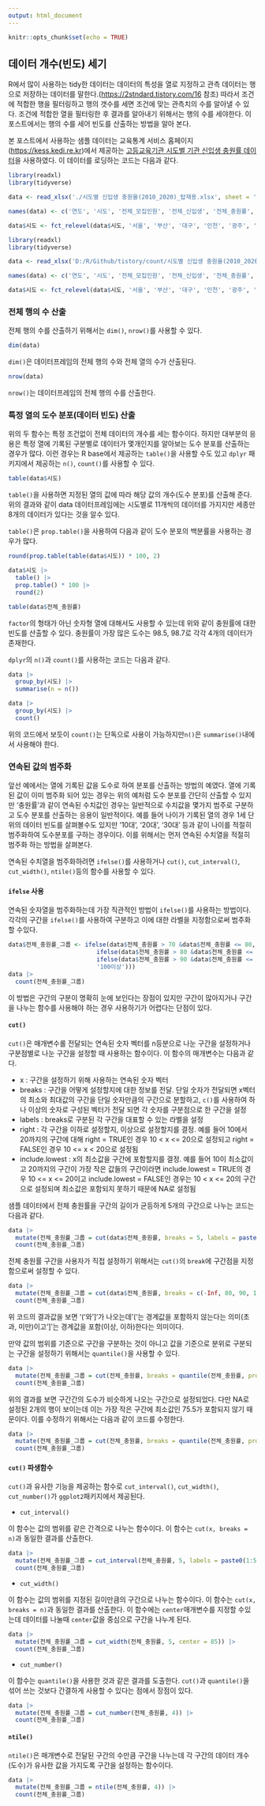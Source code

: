 ```yaml
---
output: html_document
---
```


```r
knitr::opts_chunk$set(echo = TRUE)
```

## 데이터 개수(빈도) 세기

R에서 많이 사용하는 tidy한 데이터는 데이터의 특성을 열로 지정하고 관측 데이터는 행으로 저장하는 데이터를 말한다.(<https://2stndard.tistory.com/16> 참조) 따라서 조건에 적합한 행을 필터링하고 행의 갯수를 세면 조건에 맞는 관측치의 수를 알아낼 수 있다. 조건에 적합한 열을 필터링한 후 결과를 알아내기 위해서는 행의 수를 세야한다. 이 포스트에서는 행의 수를 세어 빈도를 산출하는 방법을 알아 본다. 

본 포스트에서 사용하는 샘플 데이터는 교육통계 서비스 홈페이지(<https://kess.kedi.re.kr>)에서 제공하는 [고등교육기관 시도별 기관 신입생 충원률 데이터](<https://kess.kedi.re.kr/post/6722304?code=&words=&since=&until=&page=2&itemCode=04&menuId=m_02_04_03_01>)을 사용하였다. 이 데이터를 로딩하는 코드는 다음과 같다. 

```r
library(readxl)
library(tidyverse)

data <- read_xlsx('./시도별 신입생 충원율(2010_2020)_탑재용.xlsx', sheet = 'Sheet1', skip = 7, col_types = c(rep('text', 2), rep('numeric', 12)), col_names = FALSE)

names(data) <- c('연도', '시도', '전체_모집인원', '전체_신입생', '전체_충원률', '대학_모집인원', '대학_신입생', '대학_충원률', '전문대_모집인원', '전문대_신입생', '전문대_충원률', '대학원_모집인원', '대학원_신입생', '대학원_충원률')

data$시도 <- fct_relevel(data$시도, '서울', '부산', '대구', '인천', '광주', '대전', '울산', '세종', '경기', '강원', '충북', '충남', '전북', '전남', '경북', '경남', '제주')
```

```r
library(readxl)
library(tidyverse)

data <- read_xlsx('D:/R/Github/tistory/count/시도별 신입생 충원율(2010_2020)_탑재용.xlsx', sheet = 'Sheet1', skip = 7, col_types = c(rep('text', 2), rep('numeric', 12)), col_names = FALSE)

names(data) <- c('연도', '시도', '전체_모집인원', '전체_신입생', '전체_충원률', '대학_모집인원', '대학_신입생', '대학_충원률', '전문대_모집인원', '전문대_신입생', '전문대_충원률', '대학원_모집인원', '대학원_신입생', '대학원_충원률')

data$시도 <- fct_relevel(data$시도, '서울', '부산', '대구', '인천', '광주', '대전', '울산', '세종', '경기', '강원', '충북', '충남', '전북', '전남', '경북', '경남', '제주')

```


### 전체 행의 수 산출

전체 행의 수를 산출하기 위해서는  `dim()`, `nrow()`를 사용할 수 있다. 

```r
dim(data)
```

`dim()`은 데이터프레임의 전체 행의 수와 전체 열의 수가 산출된다. 

```r
nrow(data)
```

`nrow()`는 데이터프레임의 전체 행의 수를 산출한다. 

### 특정 열의 도수 분포(데이터 빈도) 산출

위의 두 함수는 특정 조건없이 전체 데이터의 개수를 세는 함수이다. 하지만 대부분의 응용은 특정 열에 기록된 구분별로 데이터가 몇개인지를 알아보는 도수 분포를 산출하는 경우가 많다. 이런 경우는 R base에서 제공하는 `table()`을 사용할 수도 있고 `dplyr` 패키지에서 제공하는 `n()`, `count()`를 사용할 수 있다. 

```r
table(data$시도)
```

`table()`을 사용하면 지정된 열의 값에 따라 해당 값의 개수(도수 분포)를 산출해 준다. 위의 결과와 같이 data 데이터프레임에는 시도별로 11개씩의 데이터를 가지지만 세종만 8개의 데이터가 있다는 것을 알수 있다. 

`table()`은 `prop.table()`을 사용하여 다음과 같이 도수 분포의 백분률을 사용하는 경우가 많다. 

```r
round(prop.table(table(data$시도)) * 100, 2)

data$시도 |>
  table() |>
  prop.table() * 100 |>
  round(2)

```

```r
table(data$전체_충원률)
```
`factor`의 형태가 아닌 숫자형 열에 대해서도 사용할 수 있는데 위와 같이 충원률에 대한 빈도를 산출할 수 있다. 충원률이 가장 많은 도수는 98.5, 98.7로 각각 4개의 데이터가 존재한다. 

`dplyr`의 `n()`과 `count()`를 사용하는 코드는 다음과 같다. 

```r
data |>
  group_by(시도) |>
  summarise(n = n())
```

```r
data |>
  group_by(시도) |>
  count()
```

위의 코드에서 보듯이 `count()`는 단독으로 사용이 가능하지만`n()`은 `summarise()`내에서 사용해야 한다. 

### 연속된 값의 범주화

앞선 예에서는 열에 기록된 값을 도수로 하여 분포를 산출하는 방법의 예였다. 열에 기록된 값이 이미 범주화 되어 있는 경우는 위의 예처럼 도수 분포를 간단히 산출할 수 있지만 '충원률'과 같이 연속된 수치값인 경우는 일반적으로 수치값을 몇가지 범주로 구분하고 도수 분포를 산출하는 응용이 일반적이다. 예를 들어 나이가 기록된 열의 경우 1세 단위의 데이터 빈도를 살펴볼수도 있지만 '10대', '20대', '30대' 등과 같이 나이를 적절히 범주화하여 도수분포를 구하는 경우이다. 이를 위해서는 먼저 연속된 수치열을 적절히 범주화 하는 방법을 살펴본다. 

연속된 수치열을 범주화하려면 `ifelse()`를 사용하거나 `cut()`, `cut_interval()`, `cut_width()`, `ntile()`등의 함수를 사용할 수 있다. 

#### `ifelse` 사용

연속된 숫자열을 범주화하는데 가장 직관적인 방법이 `ifelse()`를 사용하는 방법이다. 각각의 구간을 `ifelse()`를 사용하여 구분하고 이에 대한 라벨을 지정함으로써 범주화 할 수있다. 

```r
data$전체_충원률_그룹 <- ifelse(data$전체_충원률 > 70 &data$전체_충원률 <= 80, '70초과 80이하',
                         ifelse(data$전체_충원률 > 80 &data$전체_충원률 <= 90, '80초과 90이하',
                         ifelse(data$전체_충원률 > 90 &data$전체_충원률 <= 100, '90초과 100이하',
                         '100이상')))
data |>
  count(전체_충원률_그룹)
```

이 방법은 구간의 구분이 명확히 눈에 보인다는 장점이 있지만 구간이 많아지거나 구간을 나누는 함수를 사용해야 하는 경우 사용하기가 어렵다는 단점이 있다. 

#### `cut()`

`cut()`은 매개변수롤 전달되는 연속된 숫자 벡터를 n등분으로 나눈 구간을 설정하거나 구분점별로 나눈 구간을 설정할 때 사용하는 함수이다. 이 함수의 매개변수는 다음과 같다. 

-   x : 구간을 설정하기 위해 사용하는 연속된 숫자 벡터
-   breaks : 구간을 어떻게 설정할지에 대한 정보를 전달. 단일 숫자가 전달되면 x벡터의 최소와 최대값의 구간을 단일 숫자만큼의 구간으로 분할하고, `c()`를 사용하여 하나 이상의 숫자로 구성된 벡터가 전달 되면  각 숫자를 구분점으로 한 구간을 설정
-   labels : breaks로 구분된 각 구간을 대표할 수 있는 라벨을 설정
-   right : 각 구간을 이하로 설정할지, 이상으로 설정할지를 결정. 예를 들어 10에서 20까지의 구간에 대해 right = TRUE인 경우 10 < x <= 20으로 설정되고 right = FALSE인 경우 10 <= x < 20으로 설정됨
-   include.lowest : x의 최소값을 구간에 포함할지를 결정. 예를 들어 10이 최소값이고 20까지의 구간이 가장 작은 값들의 구간이라면 include.lowest = TRUE의 경우 10 <= x <= 20이고 include.lowest = FALSE인 경우는 10 < x <= 20의 구간으로 설정되며 최소값은 포함되지 못하기 때문에 NA로 설정됨

샘플 데이터에서 전체 충원률을 구간의 길이가 균등하게 5개의 구간으로 나누는 코드는 다음과 같다.

```r
data |>
  mutate(전체_충원률_그룹 = cut(data$전체_충원률, breaks = 5, labels = paste0(1:5, '그룹'))) |>
  count(전체_충원률_그룹)
```

전체 충원률 구간을 사용자가 직접 설정하기 위해서는 `cut()`의 `break`에 구간점을 지정함으로써 설정할 수 있다. 

```r
data |>
  mutate(전체_충원률_그룹 = cut(data$전체_충원률, breaks = c(-Inf, 80, 90, 100, Inf))) |>
  count(전체_충원률_그룹)
```

위 코드의 결과값을 보면 '('와 ']'가 나오는데 '('는 경계값을 포함하지 않는다는 의미(초과, 미만)이고 ']'는 경계값을 포함(이상, 이하)한다는 의미이다. 

만약 값의 범위를 기준으로 구간을 구분하는 것이 아니고 값을 기준으로 분위로 구분되는 구간을 설정하기 위해서는 `quantile()`을 사용할 수 있다. 

```r
data |>
  mutate(전체_충원률_그룹 = cut(전체_충원률, breaks = quantile(전체_충원률, probs = seq(0, 1, 0.25)))) |>
  count(전체_충원률_그룹)
```

위의 결과를 보면 구간간의 도수가 비슷하게 나오는 구간으로 설정되었다. 다만 NA로 설정된 2개의 행이 보이는데 이는 가장 작은 구간에 최소값인 75.5가 포함되지 않기 때문이다. 이를 수정하기 위해서는 다음과 같이 코드를 수정한다. 

```r
data |>
  mutate(전체_충원률_그룹 = cut(전체_충원률, breaks = quantile(전체_충원률, probs = seq(0, 1, 0.25)), include.lowest = TRUE)) |>
  count(전체_충원률_그룹)
```

#### `cut()` 파생함수

`cut()`과 유사한 기능을 제공하는 함수로 `cut_interval()`, `cut_width()`, `cut_number()`가 `ggplot2`패키지에서 제공된다. 

-   `cut_interval()`

이 함수는 값의 범위를 같은 간격으로 나누는 함수이다. 이 함수는 `cut(x, breaks = n)`과 동일한 결과를 산출한다. 

```r
data |>
  mutate(전체_충원률_그룹 = cut_interval(전체_충원률, 5, labels = paste0(1:5, '그룹'))) |>
  count(전체_충원률_그룹)
```

-   `cut_width()`

이 함수는 값의 범위를 지정된 길이만큼의 구간으로 나누는 함수이다. 이 함수는 `cut(x, breaks = n)`과 동일한 결과를 산출한다. 이 함수에는 `center`매개변수를 지정할 수있는데 데이터를 나눌때 `center`값을 중심으로 구간을 나누게 된다. 

```r
data |>
  mutate(전체_충원률_그룹 = cut_width(전체_충원률, 5, center = 85)) |>
  count(전체_충원률_그룹)
```

-   `cut_number()`

이 함수는 `quantile()`을 사용한 것과 같은 결과를 도출한다. `cut()`과 `quantile()`을 섞어 쓰는 것보다 간결하게 사용할 수 있다는 점에서 장점이 있다.  

```r
data |>
  mutate(전체_충원률_그룹 = cut_number(전체_충원률, 4)) |>
  count(전체_충원률_그룹)
```

#### `ntile()`

`ntile()`은 매개변수로 전달된 구간의 수만큼 구간을 나누는데 각 구간의 데이터 개수(도수)가 유사한 값을 가지도록 구간을 설정하는 함수이다. 

```r
data |>
  mutate(전체_충원률_그룹 = ntile(전체_충원률, 4)) |>
  count(전체_충원률_그룹)
```